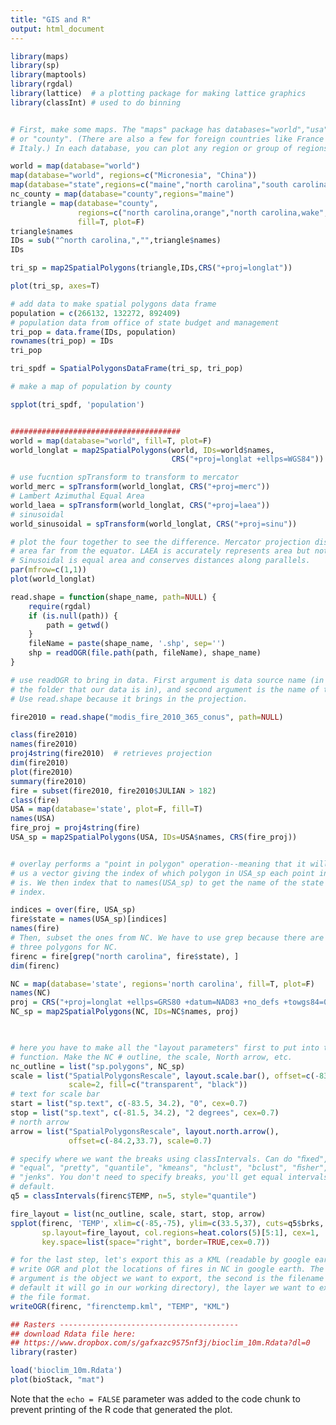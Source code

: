 ```yaml
---
title: "GIS and R"
output: html_document
---
```


```r
library(maps)
library(sp)       
library(maptools)
library(rgdal) 
library(lattice)  # a plotting package for making lattice graphics
library(classInt) # used to do binning


# First, make some maps. The "maps" package has databases="world","usa","state",
# or "county". (There are also a few for foreign countries like France and
# Italy.) In each database, you can plot any region or group of regions.

world = map(database="world")
map(database="world", regions=c("Micronesia", "China"))
map(database="state",regions=c("maine","north carolina","south carolina"))
nc_county = map(database="county",regions="maine")
triangle = map(database="county",
               regions=c("north carolina,orange","north carolina,wake","north carolina,durham"),
               fill=T, plot=F)
triangle$names
IDs = sub("^north carolina,","",triangle$names)  
IDs

tri_sp = map2SpatialPolygons(triangle,IDs,CRS("+proj=longlat"))

plot(tri_sp, axes=T)

# add data to make spatial polygons data frame
population = c(266132, 132272, 892409) 
# population data from office of state budget and management
tri_pop = data.frame(IDs, population)
rownames(tri_pop) = IDs
tri_pop

tri_spdf = SpatialPolygonsDataFrame(tri_sp, tri_pop)

# make a map of population by county

spplot(tri_spdf, 'population')


######################################
world = map(database="world", fill=T, plot=F)
world_longlat = map2SpatialPolygons(world, IDs=world$names,
                                    CRS("+proj=longlat +ellps=WGS84"))

# use fucntion spTransform to transform to mercator
world_merc = spTransform(world_longlat, CRS("+proj=merc"))
# Lambert Azimuthal Equal Area
world_laea = spTransform(world_longlat, CRS("+proj=laea"))
# sinusoidal
world_sinusoidal = spTransform(world_longlat, CRS("+proj=sinu"))

# plot the four together to see the difference. Mercator projection distorts
# area far from the equator. LAEA is accurately represents area but not angles.
# Sinusoidal is equal area and conserves distances along parallels.
par(mfrow=c(1,1))
plot(world_longlat)


```


```r
read.shape = function(shape_name, path=NULL) {
    require(rgdal)
    if (is.null(path)) {
        path = getwd()
    }
    fileName = paste(shape_name, '.shp', sep='')    
    shp = readOGR(file.path(path, fileName), shape_name)
}  

# use readOGR to bring in data. First argument is data source name (in this case
# the folder that our data is in), and second argument is the name of the layer.
# Use read.shape because it brings in the projection.

fire2010 = read.shape("modis_fire_2010_365_conus", path=NULL)

class(fire2010)
names(fire2010)  
proj4string(fire2010)  # retrieves projection
dim(fire2010)
plot(fire2010)
summary(fire2010)
fire = subset(fire2010, fire2010$JULIAN > 182)
class(fire)
USA = map(database='state', plot=F, fill=T)
names(USA)
fire_proj = proj4string(fire)
USA_sp = map2SpatialPolygons(USA, IDs=USA$names, CRS(fire_proj))


# overlay performs a "point in polygon" operation--meaning that it will return
# us a vector giving the index of which polygon in USA_sp each point in firehot
# is. We then index that to names(USA_sp) to get the name of the state for that
# index.

indices = over(fire, USA_sp)
fire$state = names(USA_sp)[indices]
names(fire)
# Then, subset the ones from NC. We have to use grep because there are actually
# three polygons for NC.
firenc = fire[grep("north carolina", fire$state), ]
dim(firenc)

NC = map(database='state', regions='north carolina', fill=T, plot=F)
names(NC)
proj = CRS("+proj=longlat +ellps=GRS80 +datum=NAD83 +no_defs +towgs84=0,0,0")
NC_sp = map2SpatialPolygons(NC, IDs=NC$names, proj)
                            


# here you have to make all the "layout parameters" first to put into the spplot
# function. Make the NC # outline, the scale, North arrow, etc.
nc_outline = list("sp.polygons", NC_sp)
scale = list("SpatialPolygonsRescale", layout.scale.bar(), offset=c(-83.5,34),
             scale=2, fill=c("transparent", "black"))
# text for scale bar
start = list("sp.text", c(-83.5, 34.2), "0", cex=0.7)
stop = list("sp.text", c(-81.5, 34.2), "2 degrees", cex=0.7)
# north arrow
arrow = list("SpatialPolygonsRescale", layout.north.arrow(), 
             offset=c(-84.2,33.7), scale=0.7)

# specify where we want the breaks using classIntervals. Can do "ﬁxed", "sd",
# "equal", "pretty", "quantile", "kmeans", "hclust", "bclust", "ﬁsher", or
# "jenks". You don't need to specify breaks, you'll get equal intervals by
# default.
q5 = classIntervals(firenc$TEMP, n=5, style="quantile")

fire_layout = list(nc_outline, scale, start, stop, arrow)
spplot(firenc, 'TEMP', xlim=c(-85,-75), ylim=c(33.5,37), cuts=q5$brks,
       sp.layout=fire_layout, col.regions=heat.colors(5)[5:1], cex=1,
       key.space=list(space="right", border=TRUE,cex=0.7))  

# for the last step, let's export this as a KML (readable by google earth) using
# write OGR and plot the locations of fires in NC in google earth. The first
# argument is the object we want to export, the second is the filename (by
# default it will go in our working directory), the layer we want to export, and
# the file format.
writeOGR(firenc, "firenctemp.kml", "TEMP", "KML")

## Rasters ----------------------------------------
## download Rdata file here:
## https://www.dropbox.com/s/gafxazc9575nf3j/bioclim_10m.Rdata?dl=0
library(raster)

load('bioclim_10m.Rdata')
plot(bioStack, "mat")

```

Note that the `echo = FALSE` parameter was added to the code chunk to prevent printing of the R code that generated the plot.
